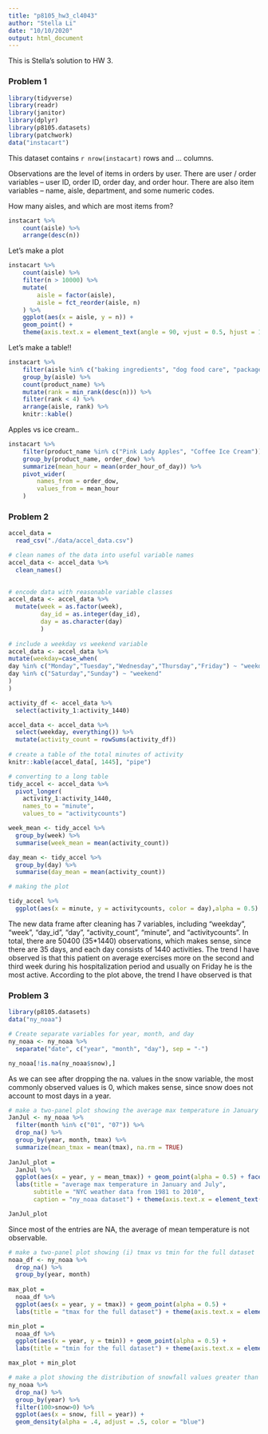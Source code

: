 ```yaml
---
title: "p8105_hw3_cl4043"
author: "Stella Li"
date: "10/10/2020"
output: html_document
---
```


This is Stella's solution to HW 3.

### Problem 1

```r
library(tidyverse)
library(readr)
library(janitor)
library(dplyr)
library(p8105.datasets)
library(patchwork)
data("instacart")
```

This dataset contains `r nrow(instacart)` rows and ... columns. 

Observations are the level of items in orders by user. There are user / order variables -- user ID, order ID, order day, and order hour. There are also item variables -- name, aisle, department, and some numeric codes. 

How many aisles, and which are most items from?

```r
instacart %>% 
	count(aisle) %>% 
	arrange(desc(n))
```

Let's make a plot

```r
instacart %>% 
	count(aisle) %>% 
	filter(n > 10000) %>% 
	mutate(
		aisle = factor(aisle),
		aisle = fct_reorder(aisle, n)
	) %>% 
	ggplot(aes(x = aisle, y = n)) + 
	geom_point() + 
	theme(axis.text.x = element_text(angle = 90, vjust = 0.5, hjust = 1))
```

Let's make a table!!

```r
instacart %>% 
	filter(aisle %in% c("baking ingredients", "dog food care", "packaged vegetables fruits")) %>% 
	group_by(aisle) %>% 
	count(product_name) %>% 
	mutate(rank = min_rank(desc(n))) %>% 
	filter(rank < 4) %>% 
	arrange(aisle, rank) %>% 
	knitr::kable()
```

Apples vs ice cream..

```r
instacart %>% 
	filter(product_name %in% c("Pink Lady Apples", "Coffee Ice Cream")) %>% 
	group_by(product_name, order_dow) %>% 
	summarize(mean_hour = mean(order_hour_of_day)) %>% 
	pivot_wider(
		names_from = order_dow,
		values_from = mean_hour
	)
```

### Problem 2

```r
accel_data = 
  read_csv("./data/accel_data.csv") 

# clean names of the data into useful variable names
accel_data <- accel_data %>%
  clean_names() 

    
# encode data with reasonable variable classes
accel_data <- accel_data %>%
  mutate(week = as.factor(week),
         day_id = as.integer(day_id),
         day = as.character(day)
         ) 
  
# include a weekday vs weekend variable
accel_data <- accel_data %>%
mutate(weekday=case_when(
day %in% c("Monday","Tuesday","Wednesday","Thursday","Friday") ~ "weekday",
day %in% c("Saturday","Sunday") ~ "weekend"
)
)

activity_df <- accel_data %>%
  select(activity_1:activity_1440)

accel_data <- accel_data %>%
  select(weekday, everything()) %>%
  mutate(activity_count = rowSums(activity_df)) 
  
# create a table of the total minutes of activity  
knitr::kable(accel_data[, 1445], "pipe")

# converting to a long table
tidy_accel <- accel_data %>%
  pivot_longer(
    activity_1:activity_1440,
    names_to = "minute",
    values_to = "activitycounts") 

week_mean <- tidy_accel %>%
  group_by(week) %>%
  summarise(week_mean = mean(activity_count)) 

day_mean <- tidy_accel %>%
  group_by(day) %>%
  summarise(day_mean = mean(activity_count)) 

# making the plot

tidy_accel %>%
  ggplot(aes(x = minute, y = activitycounts, color = day),alpha = 0.5) + geom_line() + theme(axis.text.x=element_blank(), axis.ticks.x=element_blank())

```

The new data frame after cleaning has 7 variables, including "weekday", "week", "day_id", "day", "activity_count", "minute", and "activitycounts". In total, there are 50400 (35*1440) observations, which makes sense, since there are 35 days, and each day consists of 1440 activities. The trend I have observed is that this patient on average exercises more on the second and third week during his hospitalization period and usually on Friday he is the most active. According to the plot above, the trend I have observed is that

### Problem 3

```r
library(p8105.datasets)
data("ny_noaa")
```

```r
# Create separate variables for year, month, and day
ny_noaa <- ny_noaa %>%
  separate("date", c("year", "month", "day"), sep = "-")

ny_noaa[!is.na(ny_noaa$snow),]
```
As we can see after dropping the na. values in the snow variable, the most commonly observed values is 0, which makes sense, since snow does not account to most days in a year.

```r
# make a two-panel plot showing the average max temperature in January and in July in each station across years
JanJul <- ny_noaa %>%
  filter(month %in% c("01", "07")) %>%
  drop_na() %>%
  group_by(year, month, tmax) %>%
  summarize(mean_tmax = mean(tmax), na.rm = TRUE) 
  
JanJul_plot =
  JanJul %>%
  ggplot(aes(x = year, y = mean_tmax)) + geom_point(alpha = 0.5) + facet_grid(.~month) + 
  labs(title = "average max temperature in January and July",
       subtitle = "NYC weather data from 1981 to 2010",
       caption = "ny_noaa dataset") + theme(axis.text.x = element_text(angle = 90, vjust = 0.5, hjust = 1))

JanJul_plot
```
Since most of the entries are NA, the average of mean temperature is not observable.

```r
# make a two-panel plot showing (i) tmax vs tmin for the full dataset 
noaa_df <- ny_noaa %>%
  drop_na() %>%
  group_by(year, month) 
  
max_plot =
  noaa_df %>%
  ggplot(aes(x = year, y = tmax)) + geom_point(alpha = 0.5) + 
  labs(title = "tmax for the full dataset") + theme(axis.text.x = element_text(angle = 90, vjust = 0.5, hjust = 1)) + theme(axis.text.y=element_blank(), axis.ticks.y=element_blank())

min_plot =
  noaa_df %>%
  ggplot(aes(x = year, y = tmin)) + geom_point(alpha = 0.5) + 
  labs(title = "tmin for the full dataset") + theme(axis.text.x = element_text(angle = 90, vjust = 0.5, hjust = 1)) + theme(axis.text.y=element_blank(), axis.ticks.y=element_blank())

max_plot + min_plot
```

```r
# make a plot showing the distribution of snowfall values greater than 0 and less than 100 separately by year
ny_noaa %>%
  drop_na() %>%
  group_by(year) %>%
  filter(100>snow>0) %>%
  ggplot(aes(x = snow, fill = year)) + 
  geom_density(alpha = .4, adjust = .5, color = "blue")
```

